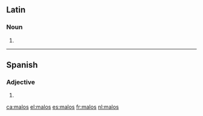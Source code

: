 ==Latin==

===Noun===
{{la-noun-form|mālōs}}

# {{inflection of|mālus||acc|p|lang=la}}

----

==Spanish==

===Adjective===
{{head|es|adjective form|g=m-p}}

# {{plural of|malo|lang=es|nocat=1}}

[[ca:malos]]
[[el:malos]]
[[es:malos]]
[[fr:malos]]
[[nl:malos]]